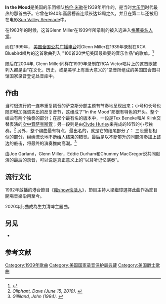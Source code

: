 '''In the Mood'''是美国的乐团领队[[格伦·米勒|格伦·米勒]]在1939年所作的，是当时[[大樂團|大乐团]]时代最热的那首曲子。它曾在1940年高居榜首连续长达13周之久，并且在第二年还被用在电影[[Sun_Valley_Serenade|Sun Valley Serenade]]中。

在1983年的时候，这首Glenn Miller在1939年所录制的被入选进入[[格莱美名人堂|格莱美名人堂]]。

而在1999年， [[全国公共广播电台|美国全国公共广播电台]]将Glenn Miller在1939年录制在RCA Bluebird唱片的这首歌曲列入 "100首20世纪美国最重要的音乐作品"的歌单。<ref>{{Cite web |url=http://www.npr.org/programs/specials/vote/list100.html |title=NPR 100. |accessdate=2015-10-07 |archive-date=2009-12-24 |archive-url=https://web.archive.org/web/20091224063104/http://www.npr.org/programs/specials/vote/list100.html |dead-url=no }}</ref>

随后在2004年, Glenn Miller同样在1939年录制在RCA Victor唱片上的这首歌被列入都是由“在文化，历史，或是美学上有重大意义的”录音所组成的美国国会图书馆国家录音登记处音库中。 

== 作曲 ==
当时很流行的一连串重复琶音的萨克斯分部主题有节奏地呈现出来；小号和长号也随即增加强调突出的反复音节，这组成了“In the Mood”那很有特色的开头。整个编曲有两个独奏的部分；在那个最有名的版本中，一段是Tex Beneke和Al Klink交替表演的[[次中音薩克斯風|次中音萨克斯管]]；另一段则是由[[Clyde_Hurley|Clyde Hurley]]来完成的16节的小号独奏。<ref name="TexasHistoricalAssoc"><cite class="citation web" contenteditable="false">Oliphant, Dave (June 15, 2010). </cite></ref> 另外，整个编曲最有特点，最出名的，就是它的结尾部分了： 三段重复相似的部分，绵绵流长地不断给人结束的错觉。最后是以不断攀升的同部演奏加上鼓边的敲击，将最终的演奏推向高潮。<ref name="pc2a"><cite class="citation book" id="CITEREFGilliland1994">Gilliland, John (1994). </cite></ref>

由Joe Garland，Glenn Miller，Eddie Durham和Chummy MacGregor说共同献演的最后的录音，可以说是真正意义上的“以耳听记忆演奏”。

==流行文化==
1992年啟播的港台節目《[[瘋show快活人|瘋show快活人]]》，節目主持人梁繼璋選擇此曲作為節目開場音樂沿用至今。

2020年此曲成為生力清啤主題曲。

== 另见 ==
* {{tsl|en|List_of_1930s_jazz_standards|1930年代爵士经典曲列表}}

== 参考文献 ==
{{Reflist}}
[[Category:1939年歌曲|Category:1939年歌曲]]
[[Category:美国国家录音保护局典藏|Category:美国国家录音保护局典藏]]
[[Category:美国爵士歌曲|Category:美国爵士歌曲]]